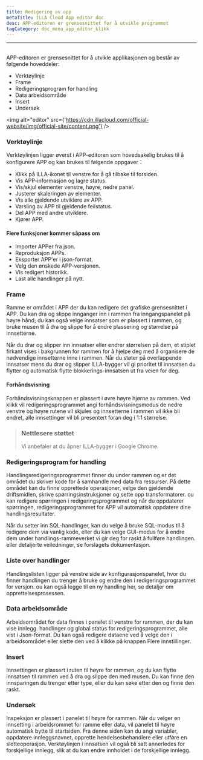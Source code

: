 ```yaml
---
title: Redigering av app
metaTitle: ILLA Cloud App editor doc
desc: APP-editoren er grensesnittet for å utvikle programmet
tagCategory: doc_menu_app_editor_klikk
---
```


* * *

## <Heading hidden>Appredaktør</Heading>

APP-editoren er grensesnittet for å utvikle applikasjonen og består av følgende hoveddeler:

-   Verktøylinje
-   Frame
-   Redigeringsprogram for handling
-   Data arbeidsområde
-   Insert
-   Undersøk

<img alt="editor" src={'https://cdn.illacloud.com/official-website/img/official-site/content.png'} />

### Verktøylinje

Verktøylinjen ligger øverst i APP-editoren som hovedsakelig brukes til å konfigurere APP og kan brukes til følgende oppgaver：

-   Klikk på ILLA-ikonet til venstre for å gå tilbake til forsiden.
-   Vis APP-informasjon og lagre status.
-   Vis/skjul elementer venstre, høyre, nedre panel.
-   Justerer skaleringen av elementer.
-   Vis alle gjeldende utviklere av APP.
-   Varsling av APP til gjeldende feilstatus.
-   Del APP med andre utviklere.
-   Kjører APP.

#### Flere funksjoner kommer såpass om

-   Importer APPer fra json.
-   Reproduksjon APPs.
-   Eksporter APP'er i json-format.
-   Velg den ønskede APP-versjonen.
-   Vis redigert historikk.
-   Last alle handlinger på nytt.

[//]: # "[Image]"

### Frame

Ramme er området i APP der du kan redigere det grafiske grensesnittet i APP. Du kan dra og slippe innganger inn i rammen fra inngangspanelet på høyre hånd; du kan også velge innsatser som er plassert i rammen, og bruke musen til å dra og slippe for å endre plassering og størrelse på innsetterne.

Når du drar og slipper inn innsatser eller endrer størrelsen på dem, et stiplet firkant vises i bakgrunnen for rammen for å hjelpe deg med å organisere de nødvendige innsetterne inne i rammen. Når du støter på overlappende innsatser mens du drar og slipper ILLA-bygger vil gi prioritet til innsatsen du flytter og automatisk flytte blokkerings-innsatsen ut fra veien for deg.

#### Forhåndsvisning

Forhåndsvisningsknappen er plassert i øvre høyre hjørne av rammen. Ved klikk vil redigeringsprogrammet angi forhåndsvisningsmodus de nedre venstre og høyre rutene vil skjules og innsetterne i rammen vil ikke bli endret, alle innsettinger vil bli presentert foran deg i 1:1 størrelse.

> ### Nettlesere støttet
>
> Vi anbefaler at du åpner ILLA-bygger i Google Chrome.

### Redigeringsprogram for handling

Handlingsredigeringsprogrammet finner du under rammen og er det området du skriver kode for å samhandle med data fra ressurser. På dette området kan du finne opprettede operasjoner, velge den gjeldende driftsmidlen, skrive spørringsinstruksjoner og sette opp transformatorer. ou kan redigere spørringen i redigeringsprogrammet og når du oppdaterer spørringen, redigeringsprogrammet for APP vil automatisk oppdatere dine handlingsresultater.

Når du setter inn SQL-handlinger, kan du velge å bruke SQL-modus til å redigere dem via vanlig kode, eller du kan velge GUI-modus for å endre dem under handlings-rammeverket vi gir deg for raskt å fullføre handlingen. eller detaljerte veiledninger, se forslagets dokumentasjon.

### Liste over handlinger

Handlingslisten ligger på venstre side av konfigurasjonspanelet, hvor du finner handlingen du trenger å bruke og endre den i redigeringsprogrammet for versjon. ou kan også legge til en ny handling her, se detaljer om opprettelsesprosessen.

### Data arbeidsområde

Arbeidsområdet for data finnes i panelet til venstre for rammen, der du kan vise innlegg. handlinger og global status for redigeringsprogrammet, alle vist i Json-format. Du kan også redigere dataene ved å velge den i arbeidsområdet eller slette den ved å klikke på knappen Flere innstillinger.

### Insert

Innsettingen er plassert i ruten til høyre for rammen, og du kan flytte innsatsen til rammen ved å dra og slippe den med musen. Du kan finne den innsparingen du trenger etter type, eller du kan søke etter den og finne den raskt.

[//]: # "[Image]"

### Undersøk

Inspeksjon er plassert i panelet til høyre for rammen. Når du velger en innsetting i arbeidsrommet for ramme eller data, vil panelet til høyre automatisk bytte til startsiden. Fra denne siden kan du angi variabler, oppdatere innleggsnavnet, opprette hendelsesbehandlere eller utføre en sletteoperasjon. Verktøylinjen i innsatsen vil også bli satt annerledes for forskjellige innlegg, slik at du kan endre innholdet i de forskjellige innlegg.

